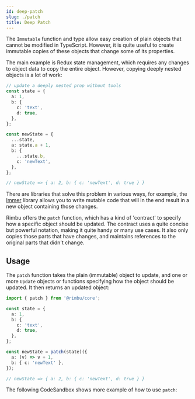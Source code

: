 ```yaml
---
id: deep-patch
slug: ./patch
title: Deep Patch
---
```



The `Immutable` function and type allow easy creation of plain objects that cannot be modified in TypeScript. However, it is quite useful to create immutable copies of these objects that change some of its properties.

The main example is Redux state management, which requires any changes to object data to copy the entire object. However, copying deeply nested objects is a lot of work:

```ts
// update a deeply nested prop without tools
const state = {
  a: 1,
  b: {
    c: 'text',
    d: true,
  },
};

const newState = {
  ...state,
  a: state.a + 1,
  b: {
    ...state.b,
    c: 'newText',
  },
};

// newState => { a: 2, b: { c: 'newText', d: true } }
```

There are libraries that solve this problem in various ways, for example, the [Immer](https://github.com/immerjs/immer) library allows you to write mutable code that will in the end result in a new object containing those changes.

Rimbu offers the `patch` function, which has a kind of 'contract' to specify how a specific object should be updated. The contract uses a quite concise but powerful notation, making it quite handy or many use cases. It also only copies those parts that have changes, and maintains references to the original parts that didn't change.

## Usage

The `patch` function takes the plain (immutable) object to update, and one or more `Update` objects or functions specifying how the object should be updated. It then returns an updated object:

```ts
import { patch } from '@rimbu/core';

const state = {
  a: 1,
  b: {
    c: 'text',
    d: true,
  },
};

const newState = patch(state)({
  a: (v) => v + 1,
  b: { c: 'newText' },
});

// newState => { a: 2, b: { c: 'newText', d: true } }
```

The following CodeSandbox shows more example of how to use `patch`:

<SandBox path="deep/patch.ts" />

